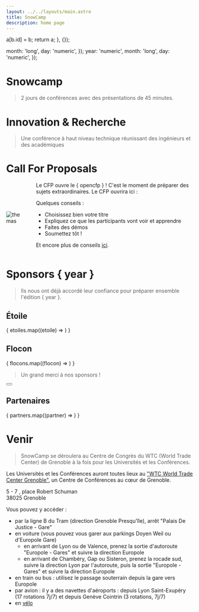 ```yaml
---
layout: ../../layouts/main.astro
title: SnowCamp
description: home page
---
```


  a[b.id] = b;
  return a;
}, {});

  month: 'long',
  day: 'numeric',
});
  year: 'numeric',
  month: 'long',
  day: 'numeric',
});


<Spotlight/>

# Snowcamp

> 2 jours de conférences avec des présentations de 45 minutes.

<Columns3>
  <ShortDescription title="Universités" description="Une journée de formation en profondeur (2 formations de 3 heures au choix)." img="/img/icon-univ.png"/>
  <ShortDescription title="Conférences" description="2 jours de conférences avec des présentations de 45 minutes." img="/img/icon-conf.png"/>
  <ShortDescription title="Unconference" description="Une journée d'échange sur les pistes mêlant orateurs et participants." img="/img/icon-unconference.webp"/>
</Columns3>

# Innovation & Recherche

> Une conférence à haut niveau technique réunissant des ingénieurs et des académiques

<Columns3>
  <ShortDescription title="Innovation" description="Découvrez les outils, frameworks et technologies d'aujourd'hui et de demain." img="/img/icon-dev.png"/>
  <ShortDescription title="Échange" description="Rencontrez et échangez avec d'autres devs, ops, archis et orateurs." img="/img/icon-cloud.png"/>
  <ShortDescription title="Recherche" description="Découvrez les travaux des chercheurs sur les tendances et sujets du moment." img="/img/icon-academic.png"/>
</Columns3>

# Call For Proposals

<TimelineCFP/>

<div style="display: flex; flex-direction: row; align-items: center; gap: 2rem">
  <div>
    <img src="/img/themas.webp" alt="themas"/>
  </div>
  <div>
Le CFP ouvre le { opencfp } ! C'est le moment de préparer des sujets extraordinaires. Le CFP ouvrira ici :

Quelques conseils :

- Choisissez bien votre titre
- Expliquez ce que les participants vont voir et apprendre
- Faites des démos
- Soumettez tôt !

Et encore plus de conseils [ici](https://docs.google.com/document/d/e/2PACX-1vReWAaCbafJqc0cCo2vhKWnAVoiHk3Tq561y4GseXvTyOV7cSk6lN2c_feWEWZBIA/pub).
  </div>
</div>

# Sponsors { year }

> Ils nous ont déjà accordé leur confiance pour préparer ensemble l'édition { year }.

## Étoile

{ etoiles.map((etoile) => <Sponsor title={etoile.name} img={etoile.logo} href={etoile.link.fr} />)
}

## Flocon

{ flocons.map((flocon) => <Sponsor title={flocon.name} img={flocon.logo} href={flocon.link.fr} />)
}

> Un grand merci à nos sponsors !

<Button className="sponsorOpened" title="Devenez sponsor !" href={current.sponsorship.subscribe_link}></Button>

## Partenaires

{ partners.map((partner) => <Sponsor title={partner.name} img={partner.logo} href={partner.link.fr} />)
}

# Venir

> SnowCamp se déroulera au Centre de Congrès du WTC (World Trade Center) de Grenoble à la fois pour les Universités et les Conférences.

Les Universités et les Conférences auront toutes lieux au ["WTC World Trade Center Grenoble"](http://www.congres-wtcgrenoble.com/fr), un Centre de Conférences au cœur de Grenoble.

5 - 7 , place Robert Schuman<br/>
38025 Grenoble

<div>
  <Polaroid img="https://snowcamp.io/img/wtc.webp" title="WTC Grenoble" side="left" />
Vous pouvez y accéder :

- par la ligne B du Tram (direction Grenoble Presqu'île), arrêt "Palais De Justice - Gare"
- en voiture (vous pouvez vous garer aux parkings Doyen Weil ou d'Europole Gare)
  - en arrivant de Lyon ou de Valence, prenez la sortie d'autoroute "Europole - Gares" et suivre la direction Europole
  - en arrivant de Chambéry, Gap ou Sisteron, prenez la rocade sud, suivre la direction Lyon par l'autoroute, puis la sortie "Europole - Gares" et suivre la direction Europole
- en train ou bus : utilisez le passage souterrain depuis la gare vers Europole
- par avion : il y a des navettes d'aéroports : depuis Lyon Saint-Exupéry (17 rotations 7j/7) et depuis Genève Cointrin (3 rotations, 7j/7)
- en [vélo](http://www.metromobilite.fr/velo.html)
</div>

